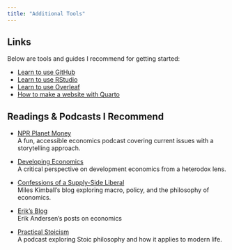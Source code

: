 ```yaml
---
title: "Additional Tools"
---
```


## Links

Below are tools and guides I recommend for getting started:

- [Learn to use GitHub](https://happygitwithr.com/)
- [Learn to use RStudio](https://education.rstudio.com/learn/beginner/)
- [Learn to use Overleaf](https://www.overleaf.com/learn/latex/Learn_LaTeX_in_30_minutes)
- [How to make a website with Quarto](https://quarto.org/docs/websites/)

## Readings & Podcasts I Recommend

- [NPR Planet Money](https://www.npr.org/podcasts/510289/planet-money/)  
  A fun, accessible economics podcast covering current issues with a storytelling approach.

- [Developing Economics](https://developingeconomics.org/)  
  A critical perspective on development economics from a heterodox lens.

- [Confessions of a Supply-Side Liberal](https://blog.supplysideliberal.com/)  
  Miles Kimball’s blog exploring macro, policy, and the philosophy of economics.

- [Erik's Blog](https://erik-t-andersen.com/blog/blog)  
  Erik Andersen’s posts on economics
  
- [Practical Stoicism](https://stoicismpod.com/)  
  A podcast exploring Stoic philosophy and how it applies to modern life.

